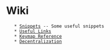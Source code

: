 = Wiki =
    * [[Snippets]] -- Some useful snippets
    * [[Useful Links]]
    * [[Keymap Reference]]
    * [[Decentralization]]
